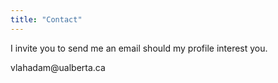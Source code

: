 ```yaml
---
title: "Contact"
---
```



I invite you to send me an email should my profile interest you. 


vlahadam@ualberta.ca








